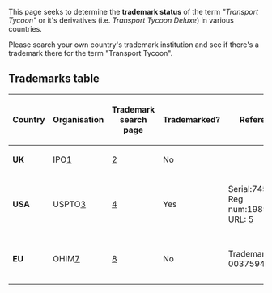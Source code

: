 This page seeks to determine the '''trademark status''' of the term ''"Transport Tycoon"'' or it's derivatives (i.e. ''Transport Tycoon Deluxe'') in various countries.

Please search your own country's trademark institution and see if there's a trademark there for the term "Transport Tycoon".

==Trademarks table==
{| border="2" class="wikitable"
|-
! Country
! Organisation
! Trademark search page
! Trademarked?
! References
! Notes
|-
| '''UK'''
| IPO[http://www.ipo.gov.uk/home.htm]
| [http://www.ipo.gov.uk/tm/t-find/t-find-text/tmtsearch-default.aspx]
| bgcolor="green" | No
|-
| '''USA'''
| USPTO[http://www.uspto.gov/trademarks/index.jsp]
| [http://tess2.uspto.gov/bin/gate.exe?f=searchss&state=4002:3etnmg.1.1]
| bgcolor="red" |Yes
| Serial:74590407, Reg num:1989227 URL: [http://tarr.uspto.gov/servlet/tarr?regser=serial&entry=74590407]
| Renewed. Valid until 2016 [http://tmportal.uspto.gov/external/PA_TOWUserInterface/OpenServletWindow?serialNumber=74590407]
|-
|'''EU'''
| OHIM[http://oami.europa.eu]
| [http://oami.europa.eu/CTMOnline/RequestManager/en_SearchBasic]
| bgcolor="green" | No
| Trademark no: 003759487
| Application Withdrawn 14/06/2005
|}